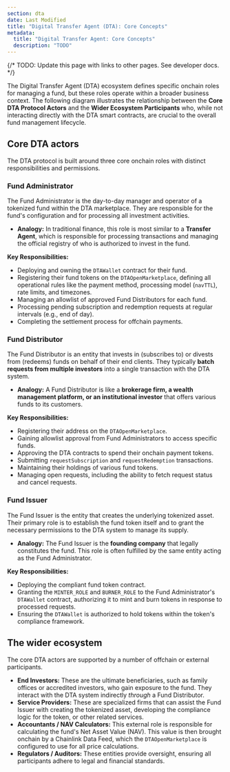 ```yaml
---
section: dta
date: Last Modified
title: "Digital Transfer Agent (DTA): Core Concepts"
metadata:
  title: "Digital Transfer Agent: Core Concepts"
  description: "TODO"
---
```


{/* TODO: Update this page with links to other pages. See developer docs. */}


<Dta section="dtaNotes" />

The Digital Transfer Agent (DTA) ecosystem defines specific onchain roles for managing a fund, but these roles operate within a broader business context. The following diagram illustrates the relationship between the **Core DTA Protocol Actors** and the **Wider Ecosystem Participants** who, while not interacting directly with the DTA smart contracts, are crucial to the overall fund management lifecycle.

<ClickToZoom
  src="/images/DTA/dta-actors-ecosystem.png"
  caption="The relationship between Core DTA Protocol Actors and the Wider Business Ecosystem."
/>

## Core DTA actors

The DTA protocol is built around three core onchain roles with distinct responsibilities and permissions.

### Fund Administrator

The Fund Administrator is the day-to-day manager and operator of a tokenized fund within the DTA marketplace. They are responsible for the fund's configuration and for processing all investment activities.

- **Analogy:** In traditional finance, this role is most similar to a **Transfer Agent**, which is responsible for processing transactions and managing the official registry of who is authorized to invest in the fund.

**Key Responsibilities:**

- Deploying and owning the `DTAWallet` contract for their fund.
- Registering their fund tokens on the `DTAOpenMarketplace`, defining all operational rules like the payment method, processing model (`navTTL`), rate limits, and timezones.
- Managing an allowlist of approved Fund Distributors for each fund.
- Processing pending subscription and redemption requests at regular intervals (e.g., end of day).
- Completing the settlement process for offchain payments.

### Fund Distributor

The Fund Distributor is an entity that invests in (subscribes to) or divests from (redeems) funds on behalf of their end clients. They typically **batch requests from multiple investors** into a single transaction with the DTA system.

- **Analogy:** A Fund Distributor is like a **brokerage firm, a wealth management platform, or an institutional investor** that offers various funds to its customers.

**Key Responsibilities:**

- Registering their address on the `DTAOpenMarketplace`.
- Gaining allowlist approval from Fund Administrators to access specific funds.
- Approving the DTA contracts to spend their onchain payment tokens.
- Submitting `requestSubscription` and `requestRedemption` transactions.
- Maintaining their holdings of various fund tokens.
- Managing open requests, including the ability to fetch request status and cancel requests.

### Fund Issuer

The Fund Issuer is the entity that creates the underlying tokenized asset. Their primary role is to establish the fund token itself and to grant the necessary permissions to the DTA system to manage its supply.

- **Analogy:** The Fund Issuer is the **founding company** that legally constitutes the fund. This role is often fulfilled by the same entity acting as the Fund Administrator.

**Key Responsibilities:**

- Deploying the compliant fund token contract.
- Granting the `MINTER_ROLE` and `BURNER_ROLE` to the Fund Administrator's `DTAWallet` contract, authorizing it to mint and burn tokens in response to processed requests.
- Ensuring the `DTAWallet` is authorized to hold tokens within the token's compliance framework.

## The wider ecosystem

The core DTA actors are supported by a number of offchain or external participants.

- **End Investors:** These are the ultimate beneficiaries, such as family offices or accredited investors, who gain exposure to the fund. They interact with the DTA system indirectly _through_ a Fund Distributor.
- **Service Providers:** These are specialized firms that can assist the Fund Issuer with creating the tokenized asset, developing the compliance logic for the token, or other related services.
- **Accountants / NAV Calculators:** This external role is responsible for calculating the fund's Net Asset Value (NAV). This value is then brought onchain by a Chainlink Data Feed, which the `DTAOpenMarketplace` is configured to use for all price calculations.
- **Regulators / Auditors:** These entities provide oversight, ensuring all participants adhere to legal and financial standards.
